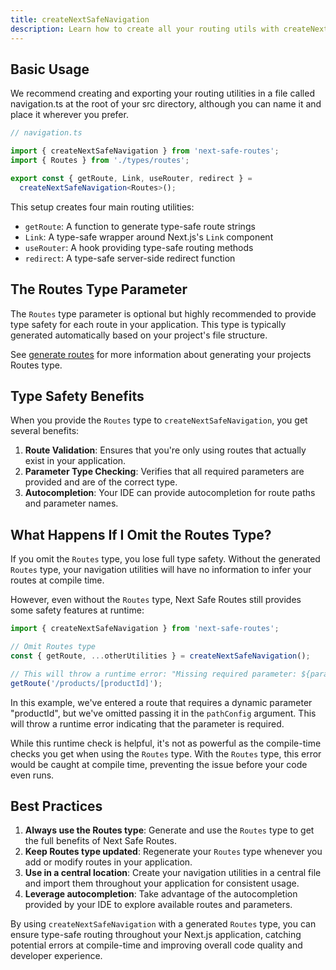 ```yaml
---
title: createNextSafeNavigation
description: Learn how to create all your routing utils with createNextSafeNavigation
---
```


## Basic Usage

We recommend creating and exporting your routing utilities in a file called navigation.ts at the root of your src directory, although you can name it and place it wherever you prefer.

```ts
// navigation.ts

import { createNextSafeNavigation } from 'next-safe-routes';
import { Routes } from './types/routes';

export const { getRoute, Link, useRouter, redirect } =
  createNextSafeNavigation<Routes>();
```

This setup creates four main routing utilities:

- `getRoute`: A function to generate type-safe route strings
- `Link`: A type-safe wrapper around Next.js's `Link` component
- `useRouter`: A hook providing type-safe routing methods
- `redirect`: A type-safe server-side redirect function

## The Routes Type Parameter

The `Routes` type parameter is optional but highly recommended to provide type safety for each route in your application. This type is typically generated automatically based on your project's file structure.

See [generate routes](/beta/docs/generate-routes) for more information about generating your projects Routes type.

## Type Safety Benefits

When you provide the `Routes` type to `createNextSafeNavigation`, you get several benefits:

1. **Route Validation**: Ensures that you're only using routes that actually exist in your application.
2. **Parameter Type Checking**: Verifies that all required parameters are provided and are of the correct type.
3. **Autocompletion**: Your IDE can provide autocompletion for route paths and parameter names.

## What Happens If I Omit the Routes Type?

If you omit the `Routes` type, you lose full type safety. Without the generated `Routes` type, your navigation utilities will have no information to infer your routes at compile time.

However, even without the `Routes` type, Next Safe Routes still provides some safety features at runtime:

```ts
import { createNextSafeNavigation } from 'next-safe-routes';

// Omit Routes type
const { getRoute, ...otherUtilities } = createNextSafeNavigation();

// This will throw a runtime error: "Missing required parameter: ${paramName}"
getRoute('/products/[productId]');
```

In this example, we've entered a route that requires a dynamic parameter "productId", but we've omitted passing it in the `pathConfig` argument. This will throw a runtime error indicating that the parameter is required.

While this runtime check is helpful, it's not as powerful as the compile-time checks you get when using the `Routes` type. With the `Routes` type, this error would be caught at compile time, preventing the issue before your code even runs.

## Best Practices

1. **Always use the Routes type**: Generate and use the `Routes` type to get the full benefits of Next Safe Routes.
2. **Keep Routes type updated**: Regenerate your `Routes` type whenever you add or modify routes in your application.
3. **Use in a central location**: Create your navigation utilities in a central file and import them throughout your application for consistent usage.
4. **Leverage autocompletion**: Take advantage of the autocompletion provided by your IDE to explore available routes and parameters.

By using `createNextSafeNavigation` with a generated `Routes` type, you can ensure type-safe routing throughout your Next.js application, catching potential errors at compile-time and improving overall code quality and developer experience.
